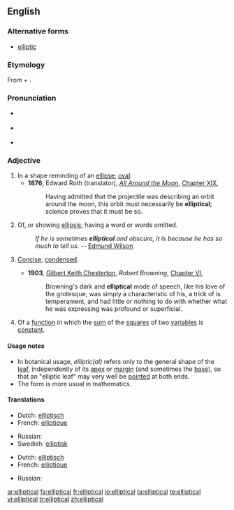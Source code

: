 {{was wotd|2008|July|6}}
==English==

===Alternative forms===
*[[elliptic]]

===Etymology===
From {{term|elliptic|lang=en}} + {{term|-al|lang=en}}.

===Pronunciation===
* {{a|UK}} {{IPA|/ɪˈlɪp.tɪk.əl/}}
* {{a|US}} {{IPA|/ɪˈlɪp.tɪ.kəl/}}
* {{audio|en-us-elliptical.ogg|Audio (US)}}

===Adjective===
{{en-adj}}

# In a shape reminding of an [[ellipse]]; [[oval]].
#*'''1876''', Edward Roth (translator), ''[[w:All Around the Moon|All Around the Moon]]'', [[s:Around the Moon/Chapter XIX|Chapter XIX]],
#*:Having admitted that the projectile was describing an orbit around the moon, this orbit must necessarily be '''elliptical'''; science proves that it must be so.
# Of, or showing [[ellipsis]]; having a word or words omitted.
#:''If he is sometimes '''elliptical''' and obscure, it is because he has so much to tell us.'' -- [[w:Edmund Wilson|Edmund Wilson]]
# {{context|of speech}} [[concise|Concise]], [[condensed]].
#*'''1903''', [[w:Gilbert Keith Chesterton|Gilbert Keith Chesterton]], ''Robert Browning'', [[s:Robert Browning/Chapter VI|Chapter VI]],
#*:Browning's dark and '''elliptical''' mode of speech, like his love of the grotesque, was simply a characteristic of his, a trick of is temperament, and had little or nothing to do with whether what he was expressing was profound or superficial.
# {{mathematics|rare}} Of a [[function]] in which the [[sum]] of the [[square]]s of two [[variable]]s is [[constant]].

====Usage notes====
*In botanical usage, ''elliptic(al)'' refers only to the general shape of the [[leaf]], independently of its [[apex]] or [[margin]] (and sometimes the [[base]]), so that an "elliptic leaf" may very well be [[pointed]] at both ends.
*The form {{term|elliptic}} is more usual in mathematics.

====Translations====
{{trans-top|in shape reminding of an ellipse, oval}}
* Dutch: [[elliptisch]]
* French: [[elliptique]]
{{trans-mid}}
* Russian: {{t|ru|эллиптический|tr=elliptíčeskij|sc=Cyrl}}
* Swedish: [[elliptisk]]
{{trans-bottom}}

{{trans-top|showing ellipsis}}
* Dutch: [[elliptisch]]
* French: [[elliptique]]
{{trans-mid}}
* Russian: {{t|ru|эллиптический|tr=elliptíčeskij|sc=Cyrl}}
{{trans-bottom}}

[[ar:elliptical]]
[[fa:elliptical]]
[[fr:elliptical]]
[[io:elliptical]]
[[ta:elliptical]]
[[te:elliptical]]
[[vi:elliptical]]
[[tr:elliptical]]
[[zh:elliptical]]
